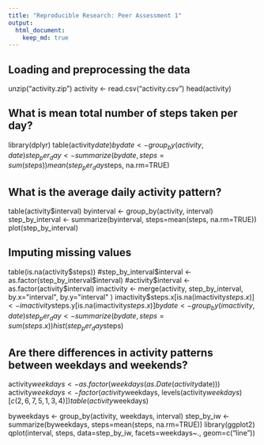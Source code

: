 ```yaml
---
title: "Reproducible Research: Peer Assessment 1"
output: 
  html_document:
    keep_md: true
---
```



## Loading and preprocessing the data
unzip("activity.zip")
activity <- read.csv("activity.csv")
head(activity)

## What is mean total number of steps taken per day?
library(dplyr)
table(activity$date)
bydate <- group_by(activity, date)
step_per_day <- summarize(bydate, steps=sum(steps))
mean(step_per_day$steps, na.rm=TRUE)

## What is the average daily activity pattern?
table(activity$interval)
byinterval <- group_by(activity, interval)
step_by_interval <- summarize(byinterval, steps=mean(steps, na.rm=TRUE))
plot(step_by_interval)


## Imputing missing values
table(is.na(activity$steps))
#step_by_interval$interval <- as.factor(step_by_interval$interval)
#activity$interval <- as.factor(activity$interval)
imactivity <- merge(activity, step_by_interval, by.x="interval", by.y="interval" )
imactivity$steps.x[is.na(imactivity$steps.x)] <- 
    imactivity$steps.y[is.na(imactivity$steps.x)]
bydate <- group_by(imactivity, date)
step_per_day <- summarize(bydate, steps=sum(steps.x))    
hist(step_per_day$steps)

## Are there differences in activity patterns between weekdays and weekends?
activity$weekdays <- as.factor(weekdays(as.Date(activity$date)))
activity$weekdays <- factor(activity$weekdays, levels(activity$weekdays)[c(2,6,7,5,1,3,4)])
table(activity$weekdays)

byweekdays <- group_by(activity, weekdays, interval)
step_by_iw <- summarize(byweekdays, steps=mean(steps, na.rm=TRUE))
library(ggplot2)
qplot(interval, steps, data=step_by_iw, facets=weekdays~., geom=c("line"))
